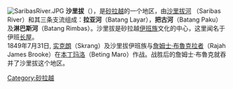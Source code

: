 [[File:SaribasRiver.JPG|thumb]]
'''沙里拔'''（{{lang-ms|Saribas}}），是[[砂拉越|砂拉越]]的一个地区，由[[沙里拔河|沙里拔河]] （Saribas River）和其三条支流组成：'''拉亚河'''（Batang Layar），'''把古河'''（Batang Paku）及'''淋巴斯河'''（Batang Rimbas）。沙里拔是砂拉越[[伊班族|伊班族]]文化的中心，这里闻名于伊班[[长屋|长屋]]。<br />
1849年7月31日,  [[实克朗|实克朗]]（Skrang）及沙里拔伊班族与[[詹姆士·布魯克|詹姆士·布魯克]][[拉者|拉者]]（Rajah James Brooke）在[[本丁玛洛|本丁玛洛]]（Beting Maro）作战。战胜后的詹姆士·布魯克就吞并了沙里拔这个地区。

{{砂拉越小作品}}

[[Category:砂拉越|Category:砂拉越]]